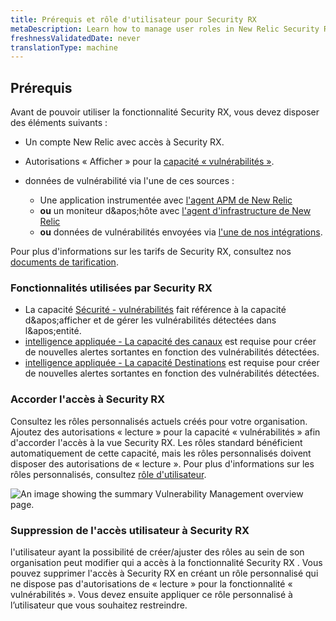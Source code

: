 ```yaml
---
title: Prérequis et rôle d'utilisateur pour Security RX
metaDescription: Learn how to manage user roles in New Relic Security RX.
freshnessValidatedDate: never
translationType: machine
---
```


## Prérequis

Avant de pouvoir utiliser la fonctionnalité Security RX, vous devez disposer des éléments suivants :

* Un compte New Relic avec accès à Security RX.

* Autorisations « Afficher » pour la [capacité « vulnérabilités »](/docs/accounts/accounts-billing/new-relic-one-user-management/user-permissions/#security).

* données de vulnérabilité via l'une de ces sources :

  * Une application instrumentée avec [l'agent APM de New Relic](docs/apm/new-relic-apm/getting-started/introduction-apm/)
  * **ou** un moniteur d&amp;apos;hôte avec [l'agent d'infrastructure de New Relic](docs/infrastructure/infrastructure-agent/new-relic-guided-install-overview/)
  * **ou** données de vulnérabilités envoyées via [l'une de nos intégrations](/docs/vulnerability-management/integrations/overview).

Pour plus d'informations sur les tarifs de Security RX, consultez nos [documents de tarification](/docs/licenses/license-information/usage-plans/new-relic-one-usage-plan-descriptions/#list-price).

### Fonctionnalités utilisées par Security RX

* La capacité [Sécurité - vulnérabilités](/docs/accounts/accounts-billing/new-relic-one-user-management/user-permissions/#security) fait référence à la capacité d&amp;apos;afficher et de gérer les vulnérabilités détectées dans l&amp;apos;entité.
* [intelligence appliquée - La capacité des canaux](/docs/accounts/accounts-billing/new-relic-one-user-management/user-permissions/#applied-intelligence) est requise pour créer de nouvelles alertes sortantes en fonction des vulnérabilités détectées.
* [intelligence appliquée - La capacité Destinations](/docs/accounts/accounts-billing/new-relic-one-user-management/user-permissions/#applied-intelligence) est requise pour créer de nouvelles alertes sortantes en fonction des vulnérabilités détectées.

### Accorder l'accès à Security RX

Consultez les rôles personnalisés actuels créés pour votre organisation. Ajoutez des autorisations « lecture » pour la capacité « vulnérabilités » afin d'accorder l'accès à la vue Security RX. Les rôles standard bénéficient automatiquement de cette capacité, mais les rôles personnalisés doivent disposer des autorisations de « lecture ». Pour plus d'informations sur les rôles personnalisés, consultez [rôle d'utilisateur](/docs/accounts/accounts-billing/new-relic-one-user-management/user-management-concepts/#roles).

<img title="Vulnerability Management overview" alt="An image showing the summary Vulnerability Management overview page." src="/images/vm_user_role.webp" />

### Suppression de l'accès utilisateur à Security RX

l'utilisateur ayant la possibilité de créer/ajuster des rôles au sein de son organisation peut modifier qui a accès à la fonctionnalité Security RX . Vous pouvez supprimer l'accès à Security RX en créant un rôle personnalisé qui ne dispose pas d'autorisations de « lecture » pour la fonctionnalité « vulnérabilités ». Vous devez ensuite appliquer ce rôle personnalisé à l’utilisateur que vous souhaitez restreindre.